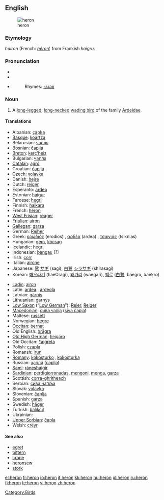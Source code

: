 {{see|héron}}
{{wikipedia|dab=heron (disambiguation)|héron}}
==English==

[[Image:Urban Heron.JPG|thumb|heron ]]

{{wikipedia}}

===Etymology===
{{OF.}} ''hairon'' (French: ''[[héron]]'') from Frankish ''haigru''.

===Pronunciation===
*{{IPA|/ˈhɛrən/}}
*{{SAMPA|/"hEr@n/}}
*{{audio|en-us-heron.ogg|Audio (US)}}
*:Rhymes: [[Rhymes:English:-ɛrən|-ɛrən]]

===Noun===
{{en-noun}}

# A [[long-legged]], [[long-necked]] [[wading bird]] of the family [[Ardeidae]].

====Translations====
{{top}}
*Albanian: [[çapka]]
*[[Basque]]: [[koartza]]
*Belarusian: [[чапля]]
*Bosnian: [[čaplja]] {{f}}
*[[Breton]]: [[kerc’heiz]] {{f}}
*Bulgarian: [[чапла]] {{f}}
*[[Catalan]]: [[agró]]
*Croatian: [[čaplja]]
*Czech: [[volavka]]
*Danish: [[hejre]]
*Dutch: [[reiger]] {{m}}
*Esperanto: [[ardeo]]
*Estonian: [[haigur]]
*Faroese: [[hegri]]
*Finnish: [[haikara]]
*French: [[héron]] {{m}}
*[[West Frisian]]: [[reager]]
*[[Friulian]]: [[airon]]
*[[Gallegan]]: [[garza]]
*German: [[Reiher]] {{m}}
*Greek: [[ερωδιός]] (erodios) {{m}} , [[αρδέα]] (ardea) {{f}}, [[τσικνιάς]] (tsiknias) {{m}}
*Hungarian: [[gém]], [[kócsag]]
*Icelandic: [[hegri]]
*Indonesian: [[bangau]] (?)
*Irish: [[corr]]
*Italian: [[airone]] {{m}}
*Japanese: [[鷺]] [[サギ]] (sagi), [[白鷺]] [[シラサギ]] (shirasagi)
*Korean: [[해오라기]] (haeOragi), [[왜가리]] (waegari), [[백로]] ([[白鷺]], baegro, baekro)
{{mid}}
*[[Ladin]]: [[airon]]
*Latin: [[ardea]] {{f}}, [[ardeola]] {{f}}
*Latvian: [[gārnis]]
*Lithuanian: [[garnys]]
*[[Low Saxon]] (“[[Low German]]”): [[Reier]], [[Reiger]] {{m}}
*[[Macedonian]]: [[сива чапjа]] ([[siva čapja]])
*Maltese: [[russett]]
*Norwegian: [[hegre]]
*[[Occitan]]: [[bernat]]
*Old English: [[hragra|hrāgra]] {{m}}
*[[Old High German]]: [[heigaro]] {{m}}
*Old Occitan: [[*aigreta]]
*Polish: [[czapla]] {{f}}
*Romansh: [[irun]]
*[[Romany]]: [[kokosturko]] {{m}}, [[kokosturka]] {{f}}
*Russian: [[цапля]] ([[caplja]]) '' ''
*[[Sami]]: [[ránesháigir]]
*[[Sardinian]]: [[perdigiorronadas]], [[mengoni]], [[menga]], [[garza]]
*Scottish: [[corra-ghritheach]]
*Serbian: [[сива чапља]]
*Slovak: [[volavka]]
*Slovenian: [[čaplja]] {{f}}
*Spanish: [[garza]] {{f}}
*Swedish: [[häger]]
*Turkish: [[balıkçıl]]
*Ukrainian: {{t|uk|чапля|f|sc=Cyrl|tr=čáplja}}
*[[Upper Sorbian]]: [[čapla]]
*Welsh: [[crëyr]]
{{bottom}}

====See also====
* [[egret]]
* [[bittern]]
* [[crane]]
* [[heronsew]]
* [[stork]]

[[Category:Birds]]

[[el:heron]]
[[fr:heron]]
[[io:heron]]
[[it:heron]]
[[kk:heron]]
[[hu:heron]]
[[pl:heron]]
[[ru:heron]]
[[fi:heron]]
[[te:heron]]
[[vi:heron]]
[[zh:heron]]